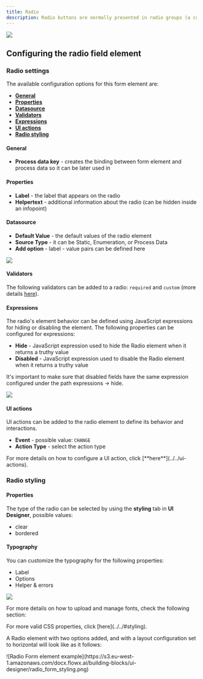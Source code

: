 ```yaml
---
title: Radio
description: Radio buttons are normally presented in radio groups (a collection of radio buttons describing a set of related options). Only one radio button in a group can be selected at the same time.
---
```


![](https://s3.eu-west-1.amazonaws.com/docx.flowx.ai/building-blocks/ui-designer/radio_form_field.png)

## Configuring the radio field element

### Radio settings

The available configuration options for this form element are:

- [**General**](#general)
- [**Properties**](#properties)
- [**Datasource**](#datasource)
- [**Validators**](#validators)
- [**Expressions**](#expressions)
- [**UI actions**](#ui-actions)
- [**Radio styling**](#radio-styling)

#### General

* **Process data key** - creates the binding between form element and process data so it can be later used in 

#### Properties

* **Label** - the label that appears on the radio
* **Helpertext** - additional information about the radio (can be hidden inside an infopoint)


#### Datasource

* **Default Value** - the default values of the radio element
* **Source Type** - it can be Static, Enumeration, or Process Data
* **Add option** - label - value pairs can be defined here

![](https://s3.eu-west-1.amazonaws.com/docx.flowx.ai/building-blocks/ui-designer/radio_properties.png)

#### Validators

The following validators can be added to a radio: `required` and `custom` (more details [here](../../validators)).

#### Expressions
  
The radio's element behavior can be defined using JavaScript expressions for hiding or disabling the element. The following properties can be configured for expressions:
   
* **Hide** - JavaScript expression used to hide the Radio element when it returns a truthy value
* **Disabled** - JavaScript expression used to disable the Radio element when it returns a truthy value

<Info>
It's important to make sure that disabled fields have the same expression configured under the path expressions → hide.
</Info>

![](https://s3.eu-west-1.amazonaws.com/docx.flowx.ai/building-blocks/ui-designer/radio_validators.png)

#### UI actions

UI actions can be added to the radio element to define its behavior and interactions.

* **Event** - possible value: `CHANGE`
* **Action Type** - select the action type

<Tip>
For more details on how to configure a UI action, click [**here**](../../ui-actions).
</Tip>

### Radio styling

#### Properties

The type of the radio can be selected by using the **styling** tab in **UI Designer**, possible values:

* clear
* bordered

#### Typography

You can customize the typography for the following properties:

* Label
* Options
* Helper & errors

![](https://s3.eu-west-1.amazonaws.com/docx.flowx.ai/release34/radio_typography.png)

For more details on how to upload and manage fonts, check the following section:

<Card title="Font management" href="../../../../platform-deep-dive/core-extensions/content-management/font-files" icon="link">
</Card>

<Tip>
For more valid CSS properties, click [here](../../#styling).
</Tip>

A Radio element with two options added, and with a layout configuration set to horizontal will look like as it follows:


<Frame>
![Radio Form element example](https://s3.eu-west-1.amazonaws.com/docx.flowx.ai/building-blocks/ui-designer/radio_form_styling.png)
</Frame>



